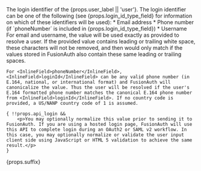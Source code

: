 
<APIField name="loginId" type="String" required={!props.optional}>
  The login identifier of the {props.user_label || 'user'}. The login identifier can be one of the following (see <InlineField>{props.login_id_type_field}</InlineField> for information on which of these identifiers will be used):
  * Email address
  * Phone number (if `phoneNumber` is included in <InlineField>{props.login_id_type_field}</InlineField>)
  * Username

  <Aside type="note" renderif={!props.hide_details}>
    For <InlineField>email</InlineField> and <InlineField>username</InlineField>, the value will be used exactly as provided to resolve a user. If the provided value contains leading or trailing white space, these characters will not be removed, and then would only match if the values stored in FusionAuth also contain these same leading or trailing spaces.

    For <InlineField>phoneNumber</InlineField>, <InlineField>loginId</InlineField> can be any valid phone number (in E.164, national, or international format) and FusionAuth will canonicalize the value. Thus the user will be resolved if the user's E.164 formatted phone number matches the canonical E.164 phone number from <InlineField>loginId</InlineField>. If no country code is provided, a US/NANP country code of 1 is assumed.

    { !!props.api_login &&
        <p>You may optionally normalize this value prior to sending it to FusionAuth. If you are using a hosted login page, FusionAuth will use this API to complete login during an OAuth2 or SAML v2 workflow. In this case, you may optionally normalize or validate the user input client side using JavaScript or HTML 5 validation to achieve the same result.</p>
    }
  </Aside>

  {props.suffix}
</APIField>
